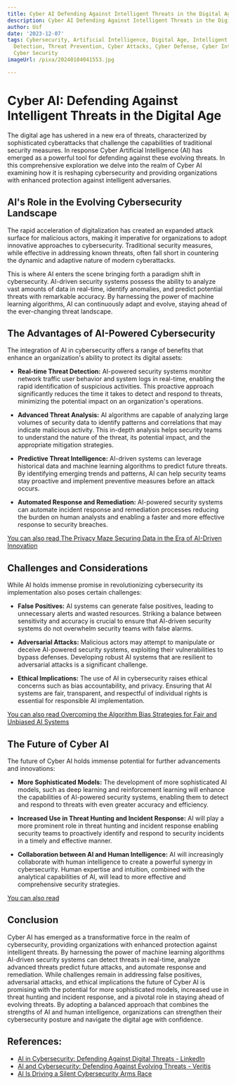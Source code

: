 ```yaml
---
title: Cyber AI Defending Against Intelligent Threats in the Digital Age
description: Cyber AI Defending Against Intelligent Threats in the Digital Age
author: Usf
date: '2023-12-07'
tags: Cybersecurity, Artificial Intelligence, Digital Age, Intelligent Threats, Threat
  Detection, Threat Prevention, Cyber Attacks, Cyber Defense, Cyber Intelligence,
  Cyber Security
imageUrl: /pixa/20240104041553.jpg

---
```

# Cyber AI:  Defending Against Intelligent Threats in the Digital Age

The digital age has ushered in a new era of threats, characterized by sophisticated cyberattacks that challenge the capabilities  of  traditional security  measures. In response Cyber Artificial Intelligence (AI) has  emerged  as a powerful tool for  defending against these evolving threats. In this comprehensive exploration we  delve into the realm of Cyber AI examining how it is reshaping cybersecurity and providing organizations with  enhanced protection against intelligent adversaries.

## AI's Role in the Evolving Cybersecurity Landscape

The rapid  acceleration of  digitalization  has  created an expanded attack surface for malicious actors, making it imperative for organizations to adopt innovative approaches to cybersecurity. Traditional security measures, while effective in addressing known threats, often fall  short in countering  the dynamic and adaptive nature of modern cyberattacks.

This is where AI enters  the scene bringing forth a paradigm shift in cybersecurity. AI-driven security systems possess the  ability to analyze vast amounts of data in real-time, identify anomalies, and predict potential threats  with remarkable accuracy. By harnessing the power of machine learning algorithms, AI can continuously adapt and evolve, staying ahead of the ever-changing threat  landscape.

## The Advantages  of AI-Powered Cybersecurity

The integration of AI in cybersecurity offers a range of benefits that enhance an  organization's  ability to protect its  digital assets:

- **Real-time  Threat Detection:** AI-powered security systems monitor  network traffic user behavior and system logs in  real-time, enabling the rapid identification of  suspicious activities. This proactive approach significantly reduces the time it takes to detect and respond  to threats, minimizing the potential  impact on an organization's operations.


- **Advanced Threat Analysis:** AI algorithms are capable of analyzing large volumes of security data to  identify patterns and correlations that may indicate malicious  activity. This in-depth  analysis helps security teams to understand the nature of  the  threat,  its potential impact,  and the appropriate mitigation  strategies.


- **Predictive Threat Intelligence:** AI-driven systems can leverage historical data and  machine  learning algorithms to predict future threats. By identifying emerging trends and patterns, AI can help security teams stay proactive and implement preventive measures before an attack occurs.


- **Automated Response and Remediation:**  AI-powered security systems  can automate incident response and remediation processes reducing the burden on human analysts  and enabling  a faster and more effective response to security breaches.

[You can also read The Privacy Maze Securing Data in the Era of AI-Driven Innovation](The%20Privacy%20Maze%20Securing%20Data%20in%20the%20Era%20of%20AI-Driven%20Innovation)


## Challenges and Considerations

While AI holds immense promise in revolutionizing cybersecurity its implementation also poses certain challenges:

-  **False Positives:** AI systems can generate false positives, leading to unnecessary alerts and wasted resources. Striking a balance between sensitivity and accuracy is  crucial to  ensure that AI-driven security systems do not overwhelm security teams with false alarms.


- **Adversarial Attacks:** Malicious actors may attempt to manipulate or deceive AI-powered  security  systems,  exploiting their vulnerabilities to bypass defenses. Developing robust AI systems that are  resilient to adversarial attacks is a significant challenge.


- **Ethical Implications:** The use of AI in cybersecurity raises ethical concerns such as bias accountability, and  privacy. Ensuring that AI systems are fair, transparent, and respectful of  individual rights is essential for responsible AI implementation.

[You can also read Overcoming  the Algorithm Bias Strategies for Fair and Unbiased AI Systems](Overcoming%20the%20Algorithm%20Bias%20Strategies%20for%20Fair%20and%20Unbiased%20AI%20Systems)


## The Future of Cyber AI

The future of Cyber AI holds immense potential for further  advancements and innovations:

- **More Sophisticated Models:** The development of more sophisticated AI models, such as deep learning and reinforcement learning will enhance the capabilities of AI-powered security systems, enabling them to detect and respond  to threats with even greater accuracy and efficiency.


- **Increased Use in Threat  Hunting and Incident  Response:**  AI will play a more prominent  role in threat hunting  and incident  response enabling security teams to proactively identify and respond to security incidents in  a timely and effective manner.


-  **Collaboration  between AI and Human Intelligence:** AI will increasingly collaborate with human intelligence to create  a powerful synergy in cybersecurity. Human expertise and intuition, combined with the analytical  capabilities of  AI, will lead to more effective and comprehensive security strategies.

[You can also  read ]()


## Conclusion

Cyber AI has  emerged as a transformative force in the realm of cybersecurity,  providing organizations with enhanced  protection against intelligent threats. By harnessing the power of machine learning algorithms AI-driven security systems can detect threats in  real-time, analyze advanced threats predict future attacks, and automate response and remediation. While challenges remain in  addressing  false positives, adversarial attacks, and ethical implications the future of Cyber AI is promising  with the potential for more sophisticated models, increased use in threat hunting and incident  response, and a pivotal role in staying ahead  of evolving threats. By adopting a balanced approach that combines the strengths of AI and human intelligence, organizations can strengthen their cybersecurity posture and navigate the digital age with confidence.

## References:
- [AI in Cybersecurity: Defending Against Digital Threats - LinkedIn](https://www.linkedin.com/pulse/ai-cybersecurity-defending-against-digital-threats-dhexf)
- [AI and Cybersecurity: Defending Against Evolving Threats - Veritis](https://www.veritis.com/blog/ai-in-cybersecurity-defending-against-evolving-threats/)
- [AI Is Driving a Silent Cybersecurity Arms Race](https://www.govtech.com/artificial-intelligence/ai-is-driving-a-silent-cybersecurity-arms-race)
